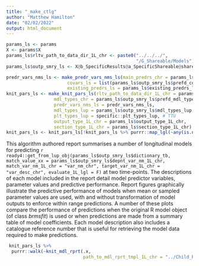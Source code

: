 ```yaml
---
title: "_make_ctlg"
author: "Matthew Hamilton"
date: "02/02/2022"
output: html_document
---
```


```r
params_ls <- params
X <- params$X
params_ls$rltv_path_to_data_dir_1L_chr <- paste0("../../../",                                                 X@b_SpecificResults@a_SpecificShareable@shareable_outp_ls$path_to_write_to_1L_chr %>% basename(),
                                                 "/G_Shareable/Models")
params_ls$outp_smry_ls <- X@b_SpecificResults@a_SpecificShareable@shareable_outp_ls
```
```r
predr_vars_nms_ls <- make_predr_vars_nms_ls(main_predrs_chr = params_ls$outp_smry_ls$predr_cmprsn_tb$predr_chr, 
                       covars_ls = list(params_ls$outp_smry_ls$prefd_covars_chr),
                       existing_predrs_ls = params_ls$existing_predrs_ls)
knit_pars_ls <- make_knit_pars_ls(rltv_path_to_data_dir_1L_chr = params_ls$rltv_path_to_data_dir_1L_chr,
                  mdl_types_chr = params_ls$outp_smry_ls$prefd_mdl_types_chr,
                  predr_vars_nms_ls = predr_vars_nms_ls,
                  mdl_types_lup = params_ls$outp_smry_ls$mdl_types_lup, 
                  plt_types_lup = specific::plt_types_lup, # TTU
                  output_type_1L_chr = params_ls$output_type_1L_chr,
                  section_type_1L_chr = params_ls$section_type_1L_chr) 
knit_pars_ls <- knit_pars_ls[!knit_pars_ls %>% purrr::map_lgl(~any(is.na(.x$paths_to_mdls_chr)))]
```

This algorithm authored report summarises a number of longitudinal models for predicting  `r ready4::get_from_lup_obj(params_ls$outp_smry_ls$dictionary_tb, match_value_xx = params_ls$outp_smry_ls$depnt_var_nm_1L_chr, match_var_nm_1L_chr = "var_nm_chr", target_var_nm_1L_chr = "var_desc_chr", evaluate_1L_lgl = F)` at two time-points. The descriptions of each model included in the report detail model predictor variables, parameter values and predictive performance. Report figures graphically illustrate the predictive performance of models when mean or sampled parameter values are used, with and without transformation of model outputs to enforce within range predictions. A number of these plots compare the performance of predictions when the original R model object (of class *brmsfit*) is used or when predictions are made from a summary table of model coefficients. Each model description also includes a catalogue reference number that is useful for retrieving the model data required to make predictions.

```r
 knit_pars_ls %>%
  purrr::walk(~knit_mdl_rprt(.x,
                             path_to_mdl_rprt_tmpl_1L_chr = "../Child_RMDS/_mdl_rpt_tmpl.Rmd"))
```
